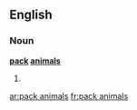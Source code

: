 ==English==

===Noun===
'''[[pack]] [[animal]]s'''

# {{plural of|[[pack animal]]}}

[[ar:pack animals]]
[[fr:pack animals]]